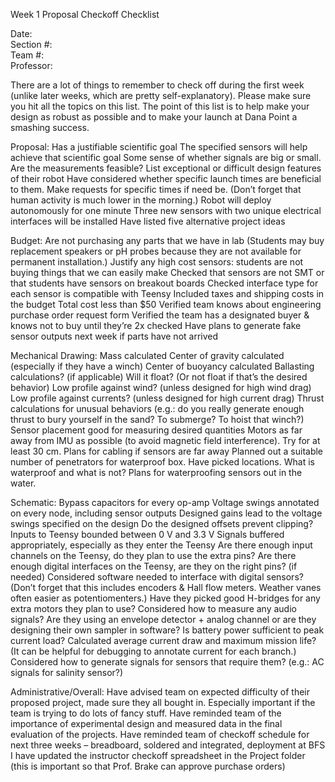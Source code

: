 Week 1 Proposal Checkoff Checklist

Date: 					
Section #:				
Team #: 				
Professor: 							

There are a lot of things to remember to check off during the first week (unlike later weeks, which are pretty self-explanatory). Please make sure you hit all the topics on this list. The point of this list is to help make your design as robust as possible and to make your launch at Dana Point a smashing success.

Proposal:
Has a justifiable scientific goal
The specified sensors will help achieve that scientific goal
Some sense of whether signals are big or small. Are the measurements feasible?
List exceptional or difficult design features of their robot
Have considered whether specific launch times are beneficial to them. Make requests for specific times if need be. (Don’t forget that human activity is much lower in the morning.)
Robot will deploy autonomously for one minute
Three new sensors with two unique electrical interfaces will be installed
Have listed five alternative project ideas

Budget:
Are not purchasing any parts that we have in lab (Students may buy replacement speakers or pH probes because they are not available for permanent installation.)
Justify any high cost sensors: students are not buying things that we can easily make
Checked that sensors are not SMT or that students have sensors on breakout boards
Checked interface type for each sensor is compatible with Teensy
Included taxes and shipping costs in the budget
Total cost less than $50
Verified team knows about engineering purchase order request form
Verified the team has a designated buyer & knows not to buy until they’re 2x checked
Have plans to generate fake sensor outputs next week if parts have not arrived

Mechanical Drawing:
Mass calculated
Center of gravity calculated (especially if they have a winch)
Center of buoyancy calculated
Ballasting calculations? (if applicable)
Will it float? (Or not float if that’s the desired behavior)
Low profile against wind? (unless designed for high wind drag)
Low profile against currents? (unless designed for high current drag)
Thrust calculations for unusual behaviors (e.g.: do you really generate enough thrust to bury yourself in the sand? To submerge? To hoist that winch?)
Sensor placement good for measuring desired quantities
Motors as far away from IMU as possible (to avoid magnetic field interference). Try for at least 30 cm.
Plans for cabling if sensors are far away
Planned out a suitable number of penetrators for waterproof box.  Have picked locations.
What is waterproof and what is not?  Plans for waterproofing sensors out in the water.

Schematic:
Bypass capacitors for every op-amp
Voltage swings annotated on every node, including sensor outputs
Designed gains lead to the voltage swings specified on the design
Do the designed offsets prevent clipping?
Inputs to Teensy bounded between 0 V and 3.3 V
Signals buffered appropriately, especially as they enter the Teensy
Are there enough input channels on the Teensy, do they plan to use the extra pins?
Are there enough digital interfaces on the Teensy, are they on the right pins? (if needed)
Considered software needed to interface with digital sensors? (Don’t forget that this includes encoders & Hall flow meters. Weather vanes often easier as potentiomenters.) 
Have they picked good H-bridges for any extra motors they plan to use?
Considered how to measure any audio signals?  Are they using an envelope detector + analog channel or are they designing their own sampler in software?
Is battery power sufficient to peak current load?
Calculated average current draw and maximum mission life? (It can be helpful for debugging to annotate current for each branch.)
Considered how to generate signals for sensors that require them? (e.g.: AC signals for salinity sensor?)

Administrative/Overall:
Have advised team on expected difficulty of their proposed project, made sure they all bought in. Especially important if the team is trying to do lots of fancy stuff.
Have reminded team of the importance of experimental design and measured data in the final evaluation of the projects.
Have reminded team of checkoff schedule for next three weeks -- breadboard, soldered and integrated, deployment at BFS
I have updated the instructor checkoff spreadsheet in the Project folder (this is important so that Prof. Brake can approve purchase orders)
